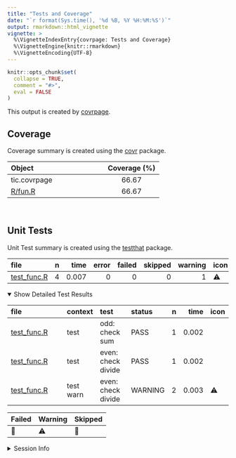 ```yaml
---
title: "Tests and Coverage"
date: "`r format(Sys.time(), '%d %B, %Y %H:%M:%S')`"
output: rmarkdown::html_vignette
vignette: >
  %\VignetteIndexEntry{covrpage: Tests and Coverage}
  %\VignetteEngine{knitr::rmarkdown}
  %\VignetteEncoding{UTF-8}
---
```

  
```r
knitr::opts_chunk$set(
  collapse = TRUE,
  comment = "#>",
  eval = FALSE
)
```

<!--- Placeholder for tests/README.md Do Not Edit--->
This output is created by
[covrpage](https://github.com/metrumresearchgroup/covrpage).

## Coverage

Coverage summary is created using the
[covr](https://github.com/r-lib/covr) package.

| Object                | Coverage (%) |
| :-------------------- | :----------: |
| tic.covrpage          |    66.67     |
| [R/fun.R](https://github.com/metrumresearchgroup/tic.covrpage/tree/master/R/fun.R) |    66.67     |

<br>

## Unit Tests

Unit Test summary is created using the
[testthat](https://github.com/r-lib/testthat)
package.

| file                                 | n |  time | error | failed | skipped | warning | icon |
| :----------------------------------- | -: | ----: | ----: | -----: | ------: | ------: | :--- |
| [test\_func.R](https://github.com/metrumresearchgroup/tic.covrpage/tree/master/tests/testthat/test_func.R) | 4 | 0.007 |     0 |      0 |       0 |       1 | ⚠️   |

<details open>

<summary> Show Detailed Test Results
</summary>

| file                                     | context   | test               | status  | n |  time | icon |
| :--------------------------------------- | :-------- | :----------------- | :------ | -: | ----: | :--- |
| [test\_func.R](https://github.com/metrumresearchgroup/tic.covrpage/tree/master/tests/testthat/test_func.R#)    | test      | odd: check sum     | PASS    | 1 | 0.002 |      |
| [test\_func.R](https://github.com/metrumresearchgroup/tic.covrpage/tree/master/tests/testthat/test_func.R#)    | test      | even: check divide | PASS    | 1 | 0.002 |      |
| [test\_func.R](https://github.com/metrumresearchgroup/tic.covrpage/tree/master/tests/testthat/test_func.R#L22) | test warn | even: check divide | WARNING | 2 | 0.003 | ⚠️   |

| Failed | Warning | Skipped |
| :----- | :------ | :------ |
| 🛑      | ⚠️      | 🔶       |

</details>

<details>

<summary> Session Info </summary>

| Field    | Value                               |
| :------- | :---------------------------------- |
| Version  | R version 3.5.1 (2018-07-02)        |
| Platform | x86\_64-apple-darwin15.6.0 (64-bit) |
| Running  | macOS 10.14.2                       |
| Language | en\_US                              |
| Timezone | America/Chicago                     |

| Package  | Version    |
| :------- | :--------- |
| testthat | 2.0.0.9000 |
| covr     | 3.2.0      |
| covrpage | 0.0.69     |

</details>

<!--- Final Status : skipped/warning --->
